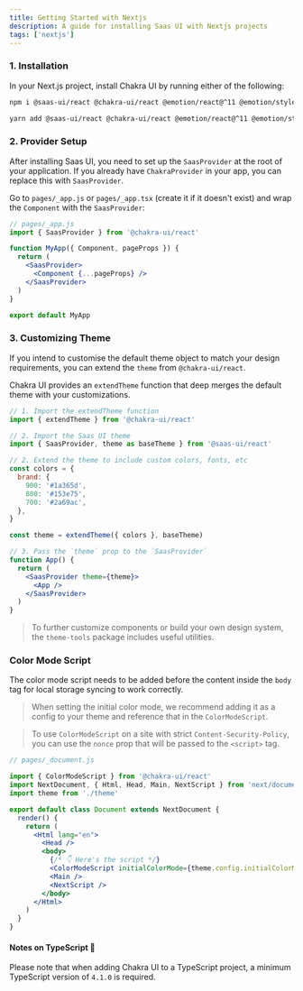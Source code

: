 ```yaml
---
title: Getting Started with Nextjs
description: A guide for installing Saas UI with Nextjs projects
tags: ['nextjs']
---
```


### 1. Installation

In your Next.js project, install Chakra UI by running either of the following:

```bash
npm i @saas-ui/react @chakra-ui/react @emotion/react@^11 @emotion/styled@^11 framer-motion@^6
```

```bash
yarn add @saas-ui/react @chakra-ui/react @emotion/react@^11 @emotion/styled@^11 framer-motion@^6
```

### 2. Provider Setup

After installing Saas UI, you need to set up the `SaasProvider` at the root
of your application. If you already have `ChakraProvider` in your app, you can replace this with `SaasProvider`.

Go to `pages/_app.js` or `pages/_app.tsx` (create it if it doesn't exist) and
wrap the `Component` with the `SaasProvider`:

```jsx live=false
// pages/_app.js
import { SaasProvider } from '@chakra-ui/react'

function MyApp({ Component, pageProps }) {
  return (
    <SaasProvider>
      <Component {...pageProps} />
    </SaasProvider>
  )
}

export default MyApp
```

### 3. Customizing Theme

If you intend to customise the default theme object to match your design
requirements, you can extend the `theme` from `@chakra-ui/react`.

Chakra UI provides an `extendTheme` function that deep merges the default theme
with your customizations.

```jsx live=false
// 1. Import the extendTheme function
import { extendTheme } from '@chakra-ui/react'

// 2. Import the Saas UI theme
import { SaasProvider, theme as baseTheme } from '@saas-ui/react'

// 2. Extend the theme to include custom colors, fonts, etc
const colors = {
  brand: {
    900: '#1a365d',
    800: '#153e75',
    700: '#2a69ac',
  },
}

const theme = extendTheme({ colors }, baseTheme)

// 3. Pass the `theme` prop to the `SaasProvider`
function App() {
  return (
    <SaasProvider theme={theme}>
      <App />
    </SaasProvider>
  )
}
```

> To further customize components or build your own design system, the
> `theme-tools` package includes useful utilities.

### Color Mode Script

The color mode script needs to be added before the content inside the `body` tag
for local storage syncing to work correctly.

> When setting the initial color mode, we recommend adding it as a config to
> your theme and reference that in the `ColorModeScript`.

> To use `ColorModeScript` on a site with strict `Content-Security-Policy`, you
> can use the `nonce` prop that will be passed to the `<script>` tag.

```jsx live=false ln={14}
// pages/_document.js

import { ColorModeScript } from '@chakra-ui/react'
import NextDocument, { Html, Head, Main, NextScript } from 'next/document'
import theme from './theme'

export default class Document extends NextDocument {
  render() {
    return (
      <Html lang="en">
        <Head />
        <body>
          {/* 👇 Here's the script */}
          <ColorModeScript initialColorMode={theme.config.initialColorMode} />
          <Main />
          <NextScript />
        </body>
      </Html>
    )
  }
}
```

#### Notes on TypeScript 🚨

Please note that when adding Chakra UI to a TypeScript project, a minimum
TypeScript version of `4.1.0` is required.
